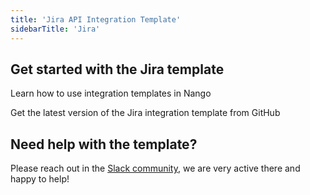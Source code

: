 ```yaml
---
title: 'Jira API Integration Template'
sidebarTitle: 'Jira'
---
```


## Get started with the Jira template

<Card title="How to use integration templates"
      href="/understand/concepts/templates"
      icon="book-open">
    Learn how to use integration templates in Nango
</Card>

<Card title="Get the Jira template"
      href="https://github.com/NangoHQ/integration-templates/tree/main/integrations/jira"
      icon="github">
    Get the latest version of the Jira integration template from GitHub
</Card>

## Need help with the template?
Please reach out in the [Slack community](https://nango.dev/slack), we are very active there and happy to help!